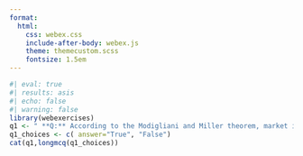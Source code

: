 ```yaml
---
format:
  html:
    css: webex.css
    include-after-body: webex.js
    theme: themecustom.scss
    fontsize: 1.5em
---
```

```r
#| eval: true
#| results: asis
#| echo: false
#| warning: false
library(webexercises)
q1 <- " **Q:** According to the Modigliani and Miller theorem, market imperfections, such as taxes and bankruptcy costs, can lead to deviations from the theorem's conclusions in the real world."
q1_choices <- c( answer="True", "False")
cat(q1,longmcq(q1_choices))
```

